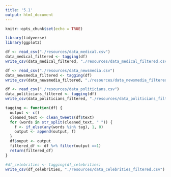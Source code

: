 ```yaml
---
title: '5.1'
output: html_document
---
```


```r
knitr::opts_chunk$set(echo = TRUE)
```

```r
library(tidyverse)
library(ggplot2)
```

```r

df <- read_csv("./resources/data_medical.csv")
data_medical_filtered <- tagging(df)
write_csv(data_medical_filtered, "./resources/data_medical_filtered.csv")

df <- read_csv("./resources/data_newsmedia.csv")
data_newsmedia_filtered <- tagging(df)
write_csv(data_newsmedia_filtered, "./resources/data_newsmedia_filtered.csv")

df <- read_csv("./resources/data_politicians.csv")
data_politicians_filtered <- tagging(df)
write_csv(data_politicians_filtered, "./resources/data_politicians_filtered.csv")
```
```r
tagging <- function(df) {
  output <- c()
  cleaned_text <- clean_tweets(df$text)
  for (words in str_split(cleaned_text, " ")) {
    f <- if_else(any(words %in% tag), 1, 0)
    output <- append(output, f)
  }
  df$ouput <- output
  filtered_df <- df %>% filter(output ==1) 
  return(filtered_df)
}
```

```r
#df_celebrities <- tagging(df_celebrities)
write_csv(df_celebrities, "./resources/data_celebrities_filtered.csv")

```




